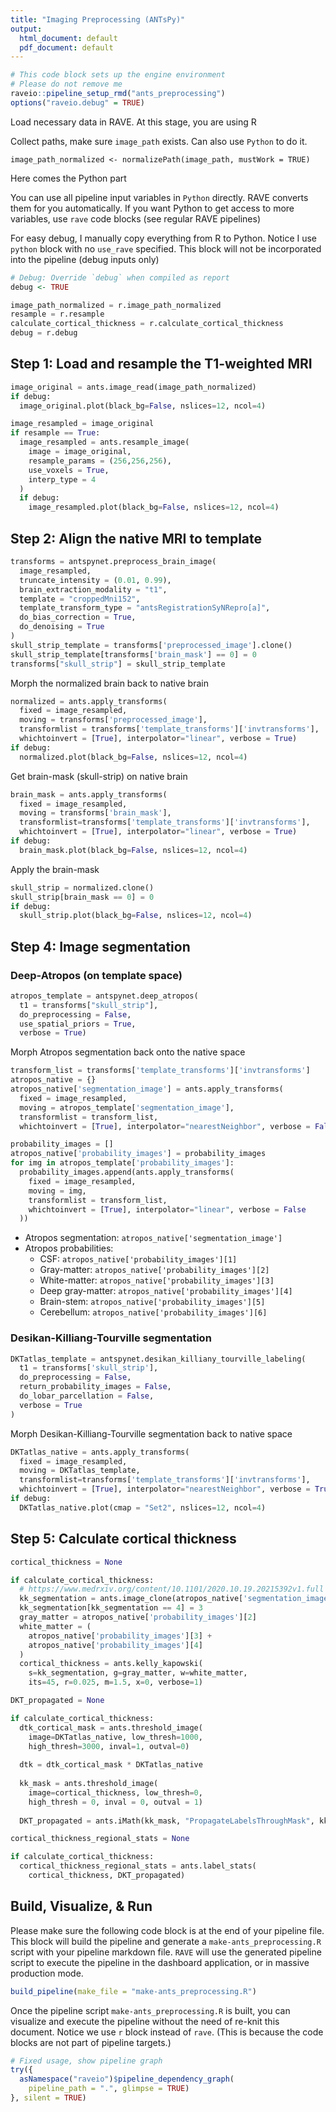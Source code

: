 ```yaml
---
title: "Imaging Preprocessing (ANTsPy)"
output:
  html_document: default
  pdf_document: default
---
```


```r
# This code block sets up the engine environment
# Please do not remove me
raveio::pipeline_setup_rmd("ants_preprocessing")
options("raveio.debug" = TRUE)
```

Load necessary data in RAVE. At this stage, you are using R

Collect paths, make sure `image_path` exists. Can also use `Python` to do it.

```rave
image_path_normalized <- normalizePath(image_path, mustWork = TRUE)
```

Here comes the Python part

You can use all pipeline input variables in `Python` directly. RAVE converts them for you automatically. If you want Python to get access to more variables, use `rave` code blocks (see regular RAVE pipelines)

For easy debug, I manually copy everything from R to Python. Notice I use `python` block with no `use_rave` specified. This block will not be incorporated into the pipeline (debug inputs only)

```r
# Debug: Override `debug` when compiled as report
debug <- TRUE
```

```python
image_path_normalized = r.image_path_normalized
resample = r.resample
calculate_cortical_thickness = r.calculate_cortical_thickness
debug = r.debug
```

## Step 1: Load and resample the T1-weighted MRI

```python
image_original = ants.image_read(image_path_normalized)
if debug:
  image_original.plot(black_bg=False, nslices=12, ncol=4)
```

```python
image_resampled = image_original
if resample == True:
  image_resampled = ants.resample_image(
    image = image_original, 
    resample_params = (256,256,256), 
    use_voxels = True, 
    interp_type = 4
  )
  if debug:
    image_resampled.plot(black_bg=False, nslices=12, ncol=4)
```

## Step 2: Align the native MRI to template

```python
transforms = antspynet.preprocess_brain_image(
  image_resampled,
  truncate_intensity = (0.01, 0.99),
  brain_extraction_modality = "t1",
  template = "croppedMni152",
  template_transform_type = "antsRegistrationSyNRepro[a]",
  do_bias_correction = True,
  do_denoising = True
)
skull_strip_template = transforms['preprocessed_image'].clone()
skull_strip_template[transforms['brain_mask'] == 0] = 0
transforms["skull_strip"] = skull_strip_template
```

Morph the normalized brain back to native brain

```python
normalized = ants.apply_transforms(
  fixed = image_resampled,
  moving = transforms['preprocessed_image'],
  transformlist = transforms['template_transforms']['invtransforms'],
  whichtoinvert = [True], interpolator="linear", verbose = True)
if debug:
  normalized.plot(black_bg=False, nslices=12, ncol=4)
```

Get brain-mask (skull-strip) on native brain

```python
brain_mask = ants.apply_transforms(
  fixed = image_resampled,
  moving = transforms['brain_mask'],
  transformlist=transforms['template_transforms']['invtransforms'],
  whichtoinvert = [True], interpolator="linear", verbose = True)
if debug:
  brain_mask.plot(black_bg=False, nslices=12, ncol=4)
```

Apply the brain-mask

```python
skull_strip = normalized.clone()
skull_strip[brain_mask == 0] = 0
if debug:
  skull_strip.plot(black_bg=False, nslices=12, ncol=4)
```

## Step 4: Image segmentation

### Deep-Atropos (on template space)

```python
atropos_template = antspynet.deep_atropos(
  t1 = transforms["skull_strip"],
  do_preprocessing = False, 
  use_spatial_priors = True, 
  verbose = True)
```

Morph Atropos segmentation back onto the native space

```python
transform_list = transforms['template_transforms']['invtransforms']
atropos_native = {}
atropos_native['segmentation_image'] = ants.apply_transforms(
  fixed = image_resampled,
  moving = atropos_template['segmentation_image'],
  transformlist = transform_list,
  whichtoinvert = [True], interpolator="nearestNeighbor", verbose = False)

probability_images = []
atropos_native['probability_images'] = probability_images
for img in atropos_template['probability_images']:
  probability_images.append(ants.apply_transforms(
    fixed = image_resampled,
    moving = img,
    transformlist = transform_list,
    whichtoinvert = [True], interpolator="linear", verbose = False
  ))
```

-   Atropos segmentation: `atropos_native['segmentation_image']`
-   Atropos probabilities:
    -   CSF: `atropos_native['probability_images'][1]`
    -   Gray-matter: `atropos_native['probability_images'][2]`
    -   White-matter: `atropos_native['probability_images'][3]`
    -   Deep gray-matter: `atropos_native['probability_images'][4]`
    -   Brain-stem: `atropos_native['probability_images'][5]`
    -   Cerebellum: `atropos_native['probability_images'][6]`

### Desikan-Killiang-Tourville segmentation

```python
DKTatlas_template = antspynet.desikan_killiany_tourville_labeling(
  t1 = transforms['skull_strip'],
  do_preprocessing = False, 
  return_probability_images = False,
  do_lobar_parcellation = False, 
  verbose = True 
)
```

Morph Desikan-Killiang-Tourville segmentation back to native space

```python
DKTatlas_native = ants.apply_transforms(
  fixed = image_resampled,
  moving = DKTatlas_template,
  transformlist=transforms['template_transforms']['invtransforms'],
  whichtoinvert = [True], interpolator="nearestNeighbor", verbose = True)
if debug:
  DKTatlas_native.plot(cmap = "Set2", nslices=12, ncol=4)
```

## Step 5: Calculate cortical thickness

```python
cortical_thickness = None

if calculate_cortical_thickness:
  # https://www.medrxiv.org/content/10.1101/2020.10.19.20215392v1.full
  kk_segmentation = ants.image_clone(atropos_native['segmentation_image'])
  kk_segmentation[kk_segmentation == 4] = 3
  gray_matter = atropos_native['probability_images'][2]
  white_matter = (
    atropos_native['probability_images'][3] + 
    atropos_native['probability_images'][4]
  )
  cortical_thickness = ants.kelly_kapowski(
    s=kk_segmentation, g=gray_matter, w=white_matter,
    its=45, r=0.025, m=1.5, x=0, verbose=1)
```

```python
DKT_propagated = None

if calculate_cortical_thickness:
  dtk_cortical_mask = ants.threshold_image(
    image=DKTatlas_native, low_thresh=1000, 
    high_thresh=3000, inval=1, outval=0)
  
  dtk = dtk_cortical_mask * DKTatlas_native
  
  kk_mask = ants.threshold_image(
    image=cortical_thickness, low_thresh=0,
    high_thresh = 0, inval = 0, outval = 1)
  
  DKT_propagated = ants.iMath(kk_mask, "PropagateLabelsThroughMask", kk_mask * dtk)
```

```python
cortical_thickness_regional_stats = None

if calculate_cortical_thickness:
  cortical_thickness_regional_stats = ants.label_stats(
    cortical_thickness, DKT_propagated)
```

## Build, Visualize, & Run

Please make sure the following code block is at the end of your pipeline file. This block will build the pipeline and generate a `make-ants_preprocessing.R` script with your pipeline markdown file. `RAVE` will use the generated pipeline script to execute the pipeline in the dashboard application, or in massive production mode.

```r
build_pipeline(make_file = "make-ants_preprocessing.R")
```

Once the pipeline script `make-ants_preprocessing.R` is built, you can visualize and execute the pipeline without the need of re-knit this document. Notice we use `r` block instead of `rave`. (This is because the code blocks are not part of pipeline targets.)

```r
# Fixed usage, show pipeline graph
try({
  asNamespace("raveio")$pipeline_dependency_graph(
    pipeline_path = ".", glimpse = TRUE)
}, silent = TRUE)
```
